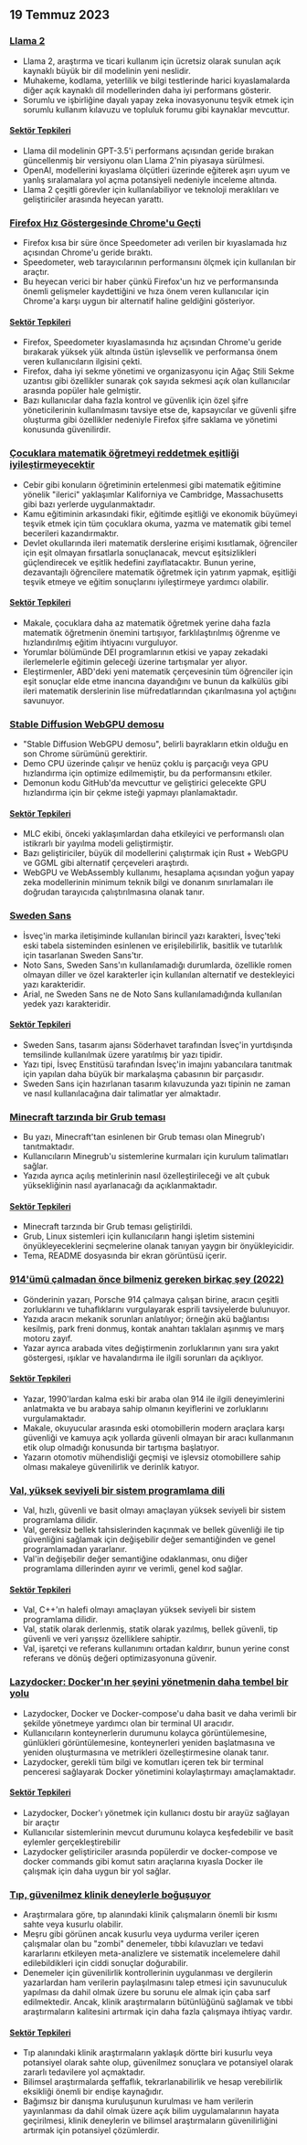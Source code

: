 

<CallToAction />

<Steps>

## 19 Temmuz 2023

### [Llama 2](https://ai.meta.com/llama/)

- Llama 2, araştırma ve ticari kullanım için ücretsiz olarak sunulan açık kaynaklı büyük bir dil modelinin yeni neslidir.
- Muhakeme, kodlama, yeterlilik ve bilgi testlerinde harici kıyaslamalarda diğer açık kaynaklı dil modellerinden daha iyi performans gösterir.
- Sorumlu ve işbirliğine dayalı yapay zeka inovasyonunu teşvik etmek için sorumlu kullanım kılavuzu ve topluluk forumu gibi kaynaklar mevcuttur.

#### [Sektör Tepkileri](http://news.ycombinator.com/item?id=36774627)

- Llama dil modelinin GPT-3.5'i performans açısından geride bırakan güncellenmiş bir versiyonu olan Llama 2'nin piyasaya sürülmesi.
- OpenAI, modellerini kıyaslama ölçütleri üzerinde eğiterek aşırı uyum ve yanlış sıralamalara yol açma potansiyeli nedeniyle inceleme altında.
- Llama 2 çeşitli görevler için kullanılabiliyor ve teknoloji meraklıları ve geliştiriciler arasında heyecan yarattı.

### [Firefox Hız Göstergesinde Chrome'u Geçti](https://treeherder.mozilla.org/perfherder/graphs?timerange=31536000&series=mozilla-central,3735773,1,13&series=mozilla-central,3412459,1,13)

- Firefox kısa bir süre önce Speedometer adı verilen bir kıyaslamada hız açısından Chrome'u geride bıraktı.
- Speedometer, web tarayıcılarının performansını ölçmek için kullanılan bir araçtır.
- Bu heyecan verici bir haber çünkü Firefox'un hız ve performansında önemli gelişmeler kaydettiğini ve hıza önem veren kullanıcılar için Chrome'a karşı uygun bir alternatif haline geldiğini gösteriyor.

#### [Sektör Tepkileri](http://news.ycombinator.com/item?id=36770883)

- Firefox, Speedometer kıyaslamasında hız açısından Chrome'u geride bırakarak yüksek yük altında üstün işlevsellik ve performansa önem veren kullanıcıların ilgisini çekti.
- Firefox, daha iyi sekme yönetimi ve organizasyonu için Ağaç Stili Sekme uzantısı gibi özellikler sunarak çok sayıda sekmesi açık olan kullanıcılar arasında popüler hale gelmiştir.
- Bazı kullanıcılar daha fazla kontrol ve güvenlik için özel şifre yöneticilerinin kullanılmasını tavsiye etse de, kapsayıcılar ve güvenli şifre oluşturma gibi özellikler nedeniyle Firefox şifre saklama ve yönetimi konusunda güvenilirdir.

### [Çocuklara matematik öğretmeyi reddetmek eşitliği iyileştirmeyecektir](https://www.noahpinion.blog/p/refusing-to-teach-kids-math-will)

- Cebir gibi konuların öğretiminin ertelenmesi gibi matematik eğitimine yönelik "ilerici" yaklaşımlar Kaliforniya ve Cambridge, Massachusetts gibi bazı yerlerde uygulanmaktadır.
- Kamu eğitiminin arkasındaki fikir, eğitimde eşitliği ve ekonomik büyümeyi teşvik etmek için tüm çocuklara okuma, yazma ve matematik gibi temel becerileri kazandırmaktır.
- Devlet okullarında ileri matematik derslerine erişimi kısıtlamak, öğrenciler için eşit olmayan fırsatlarla sonuçlanacak, mevcut eşitsizlikleri güçlendirecek ve eşitlik hedefini zayıflatacaktır. Bunun yerine, dezavantajlı öğrencilere matematik öğretmek için yatırım yapmak, eşitliği teşvik etmeye ve eğitim sonuçlarını iyileştirmeye yardımcı olabilir.

#### [Sektör Tepkileri](http://news.ycombinator.com/item?id=36774940)

- Makale, çocuklara daha az matematik öğretmek yerine daha fazla matematik öğretmenin önemini tartışıyor, farklılaştırılmış öğrenme ve hızlandırılmış eğitim ihtiyacını vurguluyor.
- Yorumlar bölümünde DEI programlarının etkisi ve yapay zekadaki ilerlemelerle eğitimin geleceği üzerine tartışmalar yer alıyor.
- Eleştirmenler, ABD'deki yeni matematik çerçevesinin tüm öğrenciler için eşit sonuçlar elde etme inancına dayandığını ve bunun da kalkülüs gibi ileri matematik derslerinin lise müfredatlarından çıkarılmasına yol açtığını savunuyor.

### [Stable Diffusion WebGPU demosu](https://islamov.ai/stable-diffusion-webgpu/)

- "Stable Diffusion WebGPU demosu", belirli bayrakların etkin olduğu en son Chrome sürümünü gerektirir.
- Demo CPU üzerinde çalışır ve henüz çoklu iş parçacığı veya GPU hızlandırma için optimize edilmemiştir, bu da performansını etkiler.
- Demonun kodu GitHub'da mevcuttur ve geliştirici gelecekte GPU hızlandırma için bir çekme isteği yapmayı planlamaktadır.

#### [Sektör Tepkileri](http://news.ycombinator.com/item?id=36766523)

- MLC ekibi, önceki yaklaşımlardan daha etkileyici ve performanslı olan istikrarlı bir yayılma modeli geliştirmiştir.
- Bazı geliştiriciler, büyük dil modellerini çalıştırmak için Rust + WebGPU ve GGML gibi alternatif çerçeveleri araştırdı.
- WebGPU ve WebAssembly kullanımı, hesaplama açısından yoğun yapay zeka modellerinin minimum teknik bilgi ve donanım sınırlamaları ile doğrudan tarayıcıda çalıştırılmasına olanak tanır.

### [Sweden Sans](https://identity.sweden.se/en/design-elements/typography)

- İsveç'in marka iletişiminde kullanılan birincil yazı karakteri, İsveç'teki eski tabela sisteminden esinlenen ve erişilebilirlik, basitlik ve tutarlılık için tasarlanan Sweden Sans'tır.
- Noto Sans, Sweden Sans'ın kullanılamadığı durumlarda, özellikle romen olmayan diller ve özel karakterler için kullanılan alternatif ve destekleyici yazı karakteridir.
- Arial, ne Sweden Sans ne de Noto Sans kullanılamadığında kullanılan yedek yazı karakteridir.

#### [Sektör Tepkileri](http://news.ycombinator.com/item?id=36775398)

- Sweden Sans, tasarım ajansı Söderhavet tarafından İsveç'in yurtdışında temsilinde kullanılmak üzere yaratılmış bir yazı tipidir.
- Yazı tipi, İsveç Enstitüsü tarafından İsveç'in imajını yabancılara tanıtmak için yapılan daha büyük bir markalaşma çabasının bir parçasıdır.
- Sweden Sans için hazırlanan tasarım kılavuzunda yazı tipinin ne zaman ve nasıl kullanılacağına dair talimatlar yer almaktadır.

### [Minecraft tarzında bir Grub teması](https://github.com/Lxtharia/minegrub-theme)

- Bu yazı, Minecraft'tan esinlenen bir Grub teması olan Minegrub'ı tanıtmaktadır.
- Kullanıcıların Minegrub'u sistemlerine kurmaları için kurulum talimatları sağlar.
- Yazıda ayrıca açılış metinlerinin nasıl özelleştirileceği ve alt çubuk yüksekliğinin nasıl ayarlanacağı da açıklanmaktadır.

#### [Sektör Tepkileri](http://news.ycombinator.com/item?id=36771980)

- Minecraft tarzında bir Grub teması geliştirildi.
- Grub, Linux sistemleri için kullanıcıların hangi işletim sistemini önyükleyeceklerini seçmelerine olanak tanıyan yaygın bir önyükleyicidir.
- Tema, README dosyasında bir ekran görüntüsü içerir.

### [914'ümü çalmadan önce bilmeniz gereken birkaç şey (2022)](https://www.hagerty.com/media/advice/a-few-things-to-know-before-you-steal-my-914/)

- Gönderinin yazarı, Porsche 914 çalmaya çalışan birine, aracın çeşitli zorluklarını ve tuhaflıklarını vurgulayarak esprili tavsiyelerde bulunuyor.
- Yazıda aracın mekanik sorunları anlatılıyor; örneğin akü bağlantısı kesilmiş, park freni donmuş, kontak anahtarı taklaları aşınmış ve marş motoru zayıf.
- Yazar ayrıca arabada vites değiştirmenin zorluklarının yanı sıra yakıt göstergesi, ışıklar ve havalandırma ile ilgili sorunları da açıklıyor.

#### [Sektör Tepkileri](http://news.ycombinator.com/item?id=36767092)

- Yazar, 1990'lardan kalma eski bir araba olan 914 ile ilgili deneyimlerini anlatmakta ve bu arabaya sahip olmanın keyiflerini ve zorluklarını vurgulamaktadır.
- Makale, okuyucular arasında eski otomobillerin modern araçlara karşı güvenliği ve kamuya açık yollarda güvenli olmayan bir aracı kullanmanın etik olup olmadığı konusunda bir tartışma başlatıyor.
- Yazarın otomotiv mühendisliği geçmişi ve işlevsiz otomobillere sahip olması makaleye güvenilirlik ve derinlik katıyor.

### [Val, yüksek seviyeli bir sistem programlama dili](https://www.val-lang.dev/)

- Val, hızlı, güvenli ve basit olmayı amaçlayan yüksek seviyeli bir sistem programlama dilidir.
- Val, gereksiz bellek tahsislerinden kaçınmak ve bellek güvenliği ile tip güvenliğini sağlamak için değişebilir değer semantiğinden ve genel programlamadan yararlanır.
- Val'in değişebilir değer semantiğine odaklanması, onu diğer programlama dillerinden ayırır ve verimli, genel kod sağlar.

#### [Sektör Tepkileri](http://news.ycombinator.com/item?id=36778566)

- Val, C++'ın halefi olmayı amaçlayan yüksek seviyeli bir sistem programlama dilidir.
- Val, statik olarak derlenmiş, statik olarak yazılmış, bellek güvenli, tip güvenli ve veri yarışsız özelliklere sahiptir.
- Val, işaretçi ve referans kullanımını ortadan kaldırır, bunun yerine const referans ve dönüş değeri optimizasyonuna güvenir.

### [Lazydocker: Docker'ın her şeyini yönetmenin daha tembel bir yolu](https://github.com/jesseduffield/lazydocker)

- Lazydocker, Docker ve Docker-compose'u daha basit ve daha verimli bir şekilde yönetmeye yardımcı olan bir terminal UI aracıdır.
- Kullanıcıların konteynerlerin durumunu kolayca görüntülemesine, günlükleri görüntülemesine, konteynerleri yeniden başlatmasına ve yeniden oluşturmasına ve metrikleri özelleştirmesine olanak tanır.
- Lazydocker, gerekli tüm bilgi ve komutları içeren tek bir terminal penceresi sağlayarak Docker yönetimini kolaylaştırmayı amaçlamaktadır.

#### [Sektör Tepkileri](http://news.ycombinator.com/item?id=36778905)

- Lazydocker, Docker'ı yönetmek için kullanıcı dostu bir arayüz sağlayan bir araçtır
- Kullanıcılar sistemlerinin mevcut durumunu kolayca keşfedebilir ve basit eylemler gerçekleştirebilir
- Lazydocker geliştiriciler arasında popülerdir ve docker-compose ve docker commands gibi komut satırı araçlarına kıyasla Docker ile çalışmak için daha uygun bir yol sağlar.

### [Tıp, güvenilmez klinik deneylerle boğuşuyor](https://www.nature.com/articles/d41586-023-02299-w)

- Araştırmalara göre, tıp alanındaki klinik çalışmaların önemli bir kısmı sahte veya kusurlu olabilir.
- Meşru gibi görünen ancak kusurlu veya uydurma veriler içeren çalışmalar olan bu "zombi" denemeler, tıbbi kılavuzları ve tedavi kararlarını etkileyen meta-analizlere ve sistematik incelemelere dahil edilebildikleri için ciddi sonuçlar doğurabilir.
- Denemeler için güvenilirlik kontrollerinin uygulanması ve dergilerin yazarlardan ham verilerin paylaşılmasını talep etmesi için savunuculuk yapılması da dahil olmak üzere bu sorunu ele almak için çaba sarf edilmektedir. Ancak, klinik araştırmaların bütünlüğünü sağlamak ve tıbbi araştırmaların kalitesini artırmak için daha fazla çalışmaya ihtiyaç vardır.

#### [Sektör Tepkileri](http://news.ycombinator.com/item?id=36770624)

- Tıp alanındaki klinik araştırmaların yaklaşık dörtte biri kusurlu veya potansiyel olarak sahte olup, güvenilmez sonuçlara ve potansiyel olarak zararlı tedavilere yol açmaktadır.
- Bilimsel araştırmalarda şeffaflık, tekrarlanabilirlik ve hesap verebilirlik eksikliği önemli bir endişe kaynağıdır.
- Bağımsız bir danışma kuruluşunun kurulması ve ham verilerin yayınlanması da dahil olmak üzere açık bilim uygulamalarının hayata geçirilmesi, klinik deneylerin ve bilimsel araştırmaların güvenilirliğini artırmak için potansiyel çözümlerdir.

</Steps>
